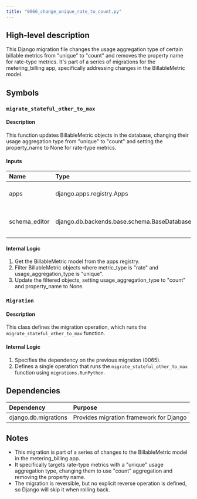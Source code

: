 ```yaml
---
title: "0066_change_unique_rate_to_count.py"
---
```


## High-level description
This Django migration file changes the usage aggregation type of certain billable metrics from "unique" to "count" and removes the property name for rate-type metrics. It's part of a series of migrations for the metering_billing app, specifically addressing changes in the BillableMetric model.

## Symbols

### `migrate_stateful_other_to_max`
#### Description
This function updates BillableMetric objects in the database, changing their usage aggregation type from "unique" to "count" and setting the property_name to None for rate-type metrics.

#### Inputs
| Name | Type | Description |
|:-----|:-----|:------------|
| apps | django.apps.registry.Apps | Django apps registry |
| schema_editor | django.db.backends.base.schema.BaseDatabaseSchemaEditor | Schema editor for database operations |

#### Internal Logic
1. Get the BillableMetric model from the apps registry.
2. Filter BillableMetric objects where metric_type is "rate" and usage_aggregation_type is "unique".
3. Update the filtered objects, setting usage_aggregation_type to "count" and property_name to None.

### `Migration`
#### Description
This class defines the migration operation, which runs the `migrate_stateful_other_to_max` function.

#### Internal Logic
1. Specifies the dependency on the previous migration (0065).
2. Defines a single operation that runs the `migrate_stateful_other_to_max` function using `migrations.RunPython`.

## Dependencies
| Dependency | Purpose |
|:-----------|:--------|
| django.db.migrations | Provides migration framework for Django |

## Notes
- This migration is part of a series of changes to the BillableMetric model in the metering_billing app.
- It specifically targets rate-type metrics with a "unique" usage aggregation type, changing them to use "count" aggregation and removing the property name.
- The migration is reversible, but no explicit reverse operation is defined, so Django will skip it when rolling back.